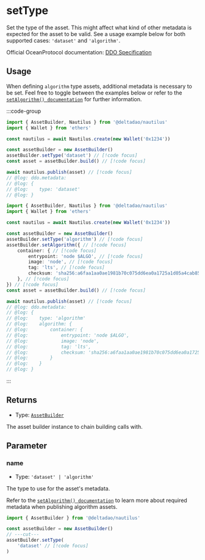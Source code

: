# setType

Set the type of the asset. This might affect what kind of other metadata is expected for the asset to be valid.
See a usage example below for both supported cases: `'dataset'` and `'algorithm'`.

Official OceanProtocol documentation: [DDO Specification](https://docs.oceanprotocol.com/developers/ddo-specification)

## Usage

When defining `algorithm` type assets, additional metadata is necessary to be set. Feel free to toggle between the examples below or refer to the [`setAlgorithm() documentation`](/docs/api/assetbuilder/setAlgorithm) for further information.

:::code-group
```ts twoslash [dataset]
import { AssetBuilder, Nautilus } from '@deltadao/nautilus'
import { Wallet } from 'ethers'

const nautilus = await Nautilus.create(new Wallet('0x1234'))

const assetBuilder = new AssetBuilder()
assetBuilder.setType('dataset') // [!code focus]
const asset = assetBuilder.build() // [!code focus]

await nautilus.publish(asset) // [!code focus]
// @log: ddo.metadata: 
// @log: { 
// @log:    type: 'dataset'
// @log: }
```

```ts twoslash [algorithm]
import { AssetBuilder, Nautilus } from '@deltadao/nautilus'
import { Wallet } from 'ethers'

const nautilus = await Nautilus.create(new Wallet('0x1234'))

const assetBuilder = new AssetBuilder()
assetBuilder.setType('algorithm') // [!code focus]
assetBuilder.setAlgorithm({ // [!code focus]
    container: { // [!code focus]
        entrypoint: 'node $ALGO', // [!code focus]
        image: 'node', // [!code focus]
        tag: 'lts', // [!code focus]
        checksum: 'sha256:a6faa1aa0ae1981b70c075dd6ea0a1725a1d05a4cab85536460ae4e4710e8331' // [!code focus]
    }, // [!code focus]
}) // [!code focus]
const asset = assetBuilder.build() // [!code focus]

await nautilus.publish(asset) // [!code focus]
// @log: ddo.metadata: 
// @log: { 
// @log:    type: 'algorithm'
// @log:    algorithm: {
// @log:        container: {
// @log:            entrypoint: 'node $ALGO',
// @log:            image: 'node',
// @log:            tag: 'lts',
// @log:            checksum: 'sha256:a6faa1aa0ae1981b70c075dd6ea0a1725a1d05a4cab85536460ae4e4710e8331'
// @log:        }
// @log:    }
// @log: }
```
:::

## Returns

- Type: [`AssetBuilder`](/docs/api/AssetBuilder)

The asset builder instance to chain building calls with.

## Parameter

### name

- Type: `'dataset' | 'algorithm'`

The type to use for the asset's metadata.

Refer to the [`setAlgorithm() documentation`](/docs/api/assetbuilder/setAlgorithm) to learn more about required metadata when publishing algorithm assets.

```ts twoslash
import { AssetBuilder } from '@deltadao/nautilus'

const assetBuilder = new AssetBuilder()
// ---cut---
assetBuilder.setType(
    'dataset' // [!code focus]
)
```
